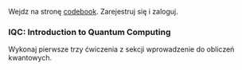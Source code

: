 

Wejdz na stronę [codebook](https://pennylane.ai/codebook/).
Zarejestruj się i zaloguj.

### IQC: Introduction to Quantum Computing

Wykonaj pierwsze trzy ćwiczenia z sekcji wprowadzenie do obliczeń kwantowych. 